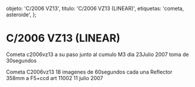 
  objeto: 'C/2006 VZ13',
  titulo: 'C/2006 VZ13 (LINEAR)',
  etiquetas: 'cometa, asteroide',
};

# C/2006 VZ13 (LINEAR)

<Imagen
  src="objeto/c2006-vz13_20070723_2_m3-c2006vz13-b1-30s-as-23ju-w.jpg"
  fecha="20070723"
/>

Cometa c2006vz13 a su paso junto al cumulo M3 dia 23Julio 2007 toma de 30segundos

<Imagen
  src="objeto/c2006-vz13_20070711_1_c2006-vz13-18-imagenes-60s-11julio2007.jpg"
  fecha="20070711"
/>

Cometa C2006vz13 18 imagenes de 60segundos cada una Reflector 358mm a F5+ccd art 11002 11 julio 2007